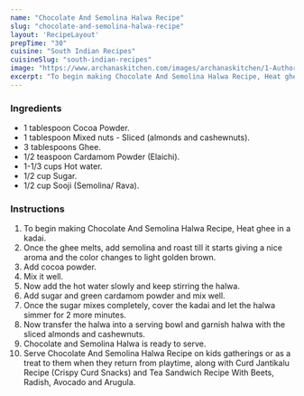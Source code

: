 ---
name: "Chocolate And Semolina Halwa Recipe"
slug: "chocolate-and-semolina-halwa-recipe"
layout: 'RecipeLayout'
prepTime: "30"
cuisine: "South Indian Recipes"
cuisineSlug: "south-indian-recipes"
image: "https://www.archanaskitchen.com/images/archanaskitchen/1-Author/aarti/Chocolate_and_Semolina_Halwa_Recipe.jpg"
excerpt: "To begin making Chocolate And Semolina Halwa Recipe, Heat ghee in a kadai"
---

### Ingredients

- 1 tablespoon Cocoa Powder.
- 1 tablespoon Mixed nuts - Sliced (almonds and cashewnuts).
- 3 tablespoons Ghee.
- 1/2 teaspoon Cardamom Powder (Elaichi).
- 1-1/3 cups Hot water.
- 1/2 cup Sugar.
- 1/2 cup Sooji (Semolina/ Rava).

### Instructions

1. To begin making Chocolate And Semolina Halwa Recipe, Heat ghee in a kadai.
1. Once the ghee melts, add semolina and roast till it starts giving a nice aroma and the color changes to light golden brown.
1. Add cocoa powder.
1. Mix it well.
1. Now add the hot water slowly and keep stirring the halwa.
1. Add sugar and green cardamom powder and mix well.
1. Once the sugar mixes completely, cover the kadai and let the halwa simmer for 2 more minutes.
1. Now transfer the halwa into a serving bowl and garnish halwa with the sliced almonds and cashewnuts.
1. Chocolate and Semolina Halwa is ready to serve.
1. Serve Chocolate And Semolina Halwa Recipe on kids gatherings or as a treat to them when they return from playtime, along with Curd Jantikalu Recipe (Crispy Curd Snacks) and Tea Sandwich Recipe With Beets, Radish, Avocado and Arugula.
